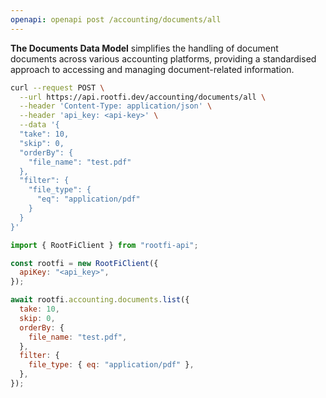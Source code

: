 ```yaml
---
openapi: openapi post /accounting/documents/all
---
```


**The Documents Data Model** simplifies the handling of document documents across various accounting platforms, providing a standardised approach to accessing and managing document-related information.

<RequestExample>

```bash cURL
curl --request POST \
  --url https://api.rootfi.dev/accounting/documents/all \
  --header 'Content-Type: application/json' \
  --header 'api_key: <api-key>' \
  --data '{
  "take": 10,
  "skip": 0,
  "orderBy": {
    "file_name": "test.pdf"
  },
  "filter": {
    "file_type": {
      "eq": "application/pdf"
    }
  }
}'
```

```javascript NodeJS
import { RootFiClient } from "rootfi-api";

const rootfi = new RootFiClient({
  apiKey: "<api_key>",
});

await rootfi.accounting.documents.list({
  take: 10,
  skip: 0,
  orderBy: {
    file_name: "test.pdf",
  },
  filter: {
    file_type: { eq: "application/pdf" },
  },
});
```

</RequestExample>
